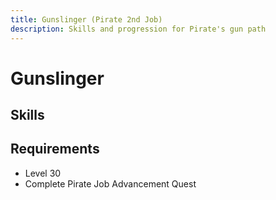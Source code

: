 ```yaml
---
title: Gunslinger (Pirate 2nd Job)
description: Skills and progression for Pirate's gun path
---
```


# Gunslinger

## Skills
<Table 
  data={skills}
  headers={["Icon", "Skill Name", "Master Level", "Description", "Type"]}
/>

## Requirements
- Level 30
- Complete Pirate Job Advancement Quest
